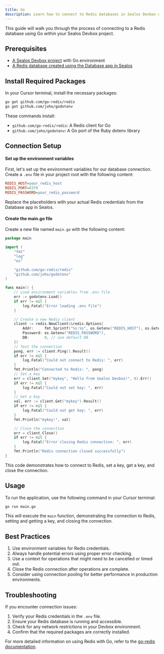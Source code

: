 ```yaml
---
title: Go
description: Learn how to connect to Redis databases in Sealos Devbox using Go
---
```


This guide will walk you through the process of connecting to a Redis database using Go within your Sealos Devbox project.

## Prerequisites

- [A Sealos Devbox project](/docs/guides/fundamentals/create-a-project) with Go environment
- [A Redis database created using the Database app in Sealos](./)

## Install Required Packages

In your Cursor terminal, install the necessary packages:

```bash
go get github.com/go-redis/redis
go get github.com/joho/godotenv
```

These commands install:
- `github.com/go-redis/redis`: A Redis client for Go
- `github.com/joho/godotenv`: A Go port of the Ruby dotenv library

## Connection Setup

<div className='steps [&_h4]:step'>

#### Set up the environment variables

First, let's set up the environment variables for our database connection. Create a `.env` file in your project root with the following content:

```ini title=".env"
REDIS_HOST=your_redis_host
REDIS_PORT=6379
REDIS_PASSWORD=your_redis_password
```

Replace the placeholders with your actual Redis credentials from the Database app in Sealos.

#### Create the main.go file

Create a new file named `main.go` with the following content:

```go title="main.go"
package main

import (
	"fmt"
	"log"
	"os"

	"github.com/go-redis/redis"
	"github.com/joho/godotenv"
)

func main() {
	// Load environment variables from .env file
	err := godotenv.Load()
	if err != nil {
		log.Fatal("Error loading .env file")
	}

	// Create a new Redis client
	client := redis.NewClient(&redis.Options{
		Addr:     fmt.Sprintf("%s:%s", os.Getenv("REDIS_HOST"), os.Getenv("REDIS_PORT")),
		Password: os.Getenv("REDIS_PASSWORD"),
		DB:       0, // use default DB
	})
	// Test the connection
	pong, err := client.Ping().Result()
	if err != nil {
		log.Fatal("Could not connect to Redis: ", err)
	}
	fmt.Println("Connected to Redis: ", pong)
	// Set a key
	err = client.Set("mykey", "Hello from Sealos Devbox!", 0).Err()
	if err != nil {
		log.Fatal("Could not set key: ", err)
	}
	// Get a key
	val, err := client.Get("mykey").Result()
	if err != nil {
		log.Fatal("Could not get key: ", err)
	}
	fmt.Println("mykey:", val)

	// Close the connection
	err = client.Close()
	if err != nil {
		log.Fatal("Error closing Redis connection: ", err)
	}
	fmt.Println("Redis connection closed successfully")
}
```

This code demonstrates how to connect to Redis, set a key, get a key, and close the connection.

</div>

## Usage

To run the application, use the following command in your Cursor terminal:

```bash
go run main.go
```

This will execute the `main` function, demonstrating the connection to Redis, setting and getting a key, and closing the connection.

## Best Practices

1. Use environment variables for Redis credentials.
2. Always handle potential errors using proper error checking.
3. Use a context for operations that might need to be cancelled or timed out.
4. Close the Redis connection after operations are complete.
5. Consider using connection pooling for better performance in production environments.

## Troubleshooting

If you encounter connection issues:

1. Verify your Redis credentials in the `.env` file.
2. Ensure your Redis database is running and accessible.
3. Check for any network restrictions in your Devbox environment.
4. Confirm that the required packages are correctly installed.

For more detailed information on using Redis with Go, refer to the [go-redis documentation](https://github.com/go-redis/redis).